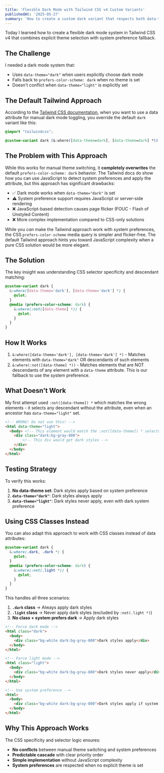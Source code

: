 ```yaml
---
title: 'Flexible Dark Mode with Tailwind CSS v4 Custom Variants'
publishedAt: '2025-05-27'
summary: 'How to create a custom dark variant that respects both data-theme attributes and system preferences with proper CSS selector logic.'
---
```


Today I learned how to create a flexible dark mode system in Tailwind CSS v4 that combines explicit theme selection with system preference fallback.

## The Challenge

I needed a dark mode system that:
- Uses `data-theme="dark"` when users explicitly choose dark mode
- Falls back to `prefers-color-scheme: dark` when no theme is set
- Doesn't conflict when `data-theme="light"` is explicitly set

## The Default Tailwind Approach

According to the [Tailwind CSS documentation](https://tailwindcss.com/docs/dark-mode#toggling-dark-mode-manually), when you want to use a data attribute for manual dark mode toggling, you override the default `dark` variant like this:

```css
@import "tailwindcss";

@custom-variant dark (&:where([data-theme=dark], [data-theme=dark] *));
```

## The Problem with This Approach

While this works for manual theme switching, it **completely overwrites** the default `prefers-color-scheme: dark` behavior. The Tailwind docs do show how you can use JavaScript to detect system preferences and apply the attribute, but this approach has significant drawbacks:

- ✅ Dark mode works when `data-theme="dark"` is set
- ⚠️ System preference support requires JavaScript or server-side rendering
- ❌ JavaScript-based detection causes page flicker (FOUC - Flash of Unstyled Content)
- ❌ More complex implementation compared to CSS-only solutions

While you *can* make the Tailwind approach work with system preferences, the CSS `prefers-color-scheme` media query is simpler and flicker-free. The default Tailwind approach hints you toward JavaScript complexity when a pure CSS solution would be more elegant.

## The Solution

The key insight was understanding CSS selector specificity and descendant matching:

```css
@custom-variant dark {
  &:where([data-theme='dark'], [data-theme='dark'] *) {
    @slot;
  }
  @media (prefers-color-scheme: dark) {
    &:where(:not([data-theme] *)) {
      @slot;
    }
  }
}
```

## How It Works

1. `&:where([data-theme='dark'], [data-theme='dark'] *)` - Matches elements with `data-theme="dark"` OR descendants of such elements
2. `&:where(:not([data-theme] *))` - Matches elements that are NOT descendants of any element with a `data-theme` attribute. This is our fallback to use the system preference.

## What Doesn't Work

My first attempt used `:not([data-theme]) *` which matches the wrong elements - it selects any descendant without the attribute, even when an ancestor has `data-theme="light"` set.

```html
<!-- WRONG! Do not use this! -->
<html data-theme="light">
  <body> <!-- This element would match the :not([data-theme]) * selector -->
    <div class="dark:bg-gray-800">
        <!-- This div would get dark styles -->
    </div>
  </body>
</html>
```

## Testing Strategy

To verify this works:

1. **No data-theme set**: Dark styles apply based on system preference
2. **`data-theme="dark"`**: Dark styles always apply
3. **`data-theme="light"`**: Dark styles never apply, even with dark system preference

## Using CSS Classes Instead

You can also adapt this approach to work with CSS classes instead of data attributes:

```css
@custom-variant dark {
  &:where(.dark, .dark *) {
    @slot;
  }
  @media (prefers-color-scheme: dark) {
    &:where(:not(.light *)) {
      @slot;
    }
  }
}
```

This handles all three scenarios:

1. **`.dark` class** → Always apply dark styles
2. **`.light` class** → Never apply dark styles (excluded by `:not(.light *)`)
3. **No class + system prefers dark** → Apply dark styles

```html
<!-- Force dark mode -->
<html class="dark">
  <body>
    <div class="bg-white dark:bg-gray-800">Dark styles apply</div>
  </body>
</html>

<!-- Force light mode -->
<html class="light">
  <body>
    <div class="bg-white dark:bg-gray-800">Dark styles never apply</div>
  </body>
</html>

<!-- Use system preference -->
<html>
  <body>    
    <div class="bg-white dark:bg-gray-800">Dark styles apply if system prefers dark</div>
  </body>
</html>
```

## Why This Approach Works

The CSS specificity and selector logic ensures:
- **No conflicts** between manual theme switching and system preferences
- **Predictable cascade** with clear priority order
- **Simple implementation** without JavaScript complexity
- **System preferences** are respected when no explicit theme is set
